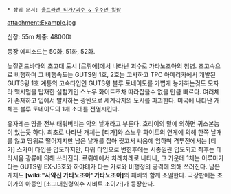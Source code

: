  * 상위 문서: [[울트라맨 티가/괴수 & 우주인 일람]]

attachment:Example.jpg

신장: 55m 체중: 48000t

등장 에피소드는 50화, 51화, 52화. 

뉴질랜드바다의 초고대 도시 [르뤼에]에서 나타난 괴수로 가타노조아의 첨병. 초고속으로 비행하며 그 비행속도는 GUTS윙 1호, 2호는 고사하고 TPC 아메리카에서 개발된 GUTS윙 1호 계통의 고속타입인 GUTS윙 블루 토네이도를 가볍게 능가하는것도 모자라 맥시멈을 탑재한 실험기인 스노우 화이트조차 따라잡을수 없을 만큼 빠르다. 여러체가 존재하고 입에서 발사하는 광탄으로 세계각지의 도시를 파괴한다. 미국에 나타난 개체는 블루 토네이도의 1개 소대를 전멸시킨다. 

유자레는 땅을 전부 태워버리는 악의 날개라고 부른다. 호리이의 말에 의하면 귀소본능이 있는듯 하다. 최초로 나타난 개체는 [티가]와 스노우 화이트의 연계에 의해 한쪽 날개를 잃고 땅위로 떨어지지만 남은 날개를 잡아 찢고서 싸움에 임하며 격투전에서는 [티가] 스카이 타입을 압도하지만, 파워 타입으로 변한후에는 시종일관 압도되고 최후는 데라시움 광류에 의해 쓰러진다. 르뤼에에서 차례차례로 나타나, 그 가운데 1체는 이루마가 타는 GUTS윙 EX-Jβ호와 하야테가 타는 가로와 비행정의 공격에 의해 쓰러진다. 남은 개체도 '''[wiki:"사악신 가타노조아"가타노조아]'''의 패배와 함께 소멸한다. 극장판에는 조이가의 아종인 [초고대원령익수 시비트 조이가]가 등장한다.
